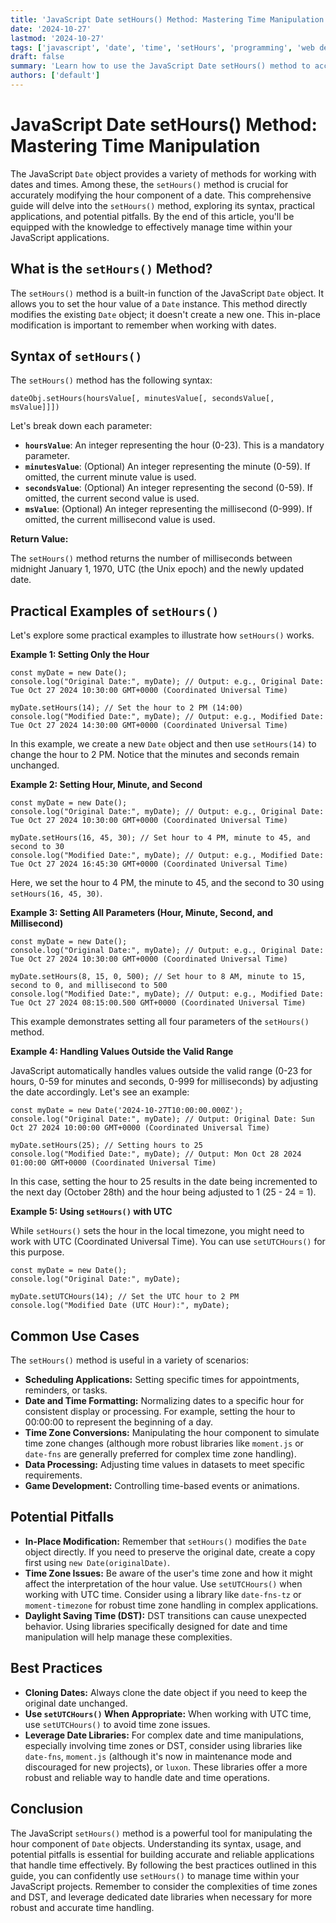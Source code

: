 ```yaml
---
title: 'JavaScript Date setHours() Method: Mastering Time Manipulation'
date: '2024-10-27'
lastmod: '2024-10-27'
tags: ['javascript', 'date', 'time', 'setHours', 'programming', 'web development']
draft: false
summary: 'Learn how to use the JavaScript Date setHours() method to accurately manipulate the hour component of a date object. This comprehensive guide covers syntax, examples, and common use cases for effective time management in your web applications.'
authors: ['default']
---
```


# JavaScript Date setHours() Method: Mastering Time Manipulation

The JavaScript `Date` object provides a variety of methods for working with dates and times. Among these, the `setHours()` method is crucial for accurately modifying the hour component of a date. This comprehensive guide will delve into the `setHours()` method, exploring its syntax, practical applications, and potential pitfalls. By the end of this article, you'll be equipped with the knowledge to effectively manage time within your JavaScript applications.

## What is the `setHours()` Method?

The `setHours()` method is a built-in function of the JavaScript `Date` object. It allows you to set the hour value of a `Date` instance. This method directly modifies the existing `Date` object; it doesn't create a new one. This in-place modification is important to remember when working with dates.

## Syntax of `setHours()`

The `setHours()` method has the following syntax:

```plaintext
dateObj.setHours(hoursValue[, minutesValue[, secondsValue[, msValue]]])
```

Let's break down each parameter:

- **`hoursValue`**: An integer representing the hour (0-23). This is a mandatory parameter.
- **`minutesValue`**: (Optional) An integer representing the minute (0-59). If omitted, the current minute value is used.
- **`secondsValue`**: (Optional) An integer representing the second (0-59). If omitted, the current second value is used.
- **`msValue`**: (Optional) An integer representing the millisecond (0-999). If omitted, the current millisecond value is used.

**Return Value:**

The `setHours()` method returns the number of milliseconds between midnight January 1, 1970, UTC (the Unix epoch) and the newly updated date.

## Practical Examples of `setHours()`

Let's explore some practical examples to illustrate how `setHours()` works.

**Example 1: Setting Only the Hour**

```plaintext
const myDate = new Date();
console.log("Original Date:", myDate); // Output: e.g., Original Date: Tue Oct 27 2024 10:30:00 GMT+0000 (Coordinated Universal Time)

myDate.setHours(14); // Set the hour to 2 PM (14:00)
console.log("Modified Date:", myDate); // Output: e.g., Modified Date: Tue Oct 27 2024 14:30:00 GMT+0000 (Coordinated Universal Time)
```

In this example, we create a new `Date` object and then use `setHours(14)` to change the hour to 2 PM. Notice that the minutes and seconds remain unchanged.

**Example 2: Setting Hour, Minute, and Second**

```plaintext
const myDate = new Date();
console.log("Original Date:", myDate); // Output: e.g., Original Date: Tue Oct 27 2024 10:30:00 GMT+0000 (Coordinated Universal Time)

myDate.setHours(16, 45, 30); // Set hour to 4 PM, minute to 45, and second to 30
console.log("Modified Date:", myDate); // Output: e.g., Modified Date: Tue Oct 27 2024 16:45:30 GMT+0000 (Coordinated Universal Time)
```

Here, we set the hour to 4 PM, the minute to 45, and the second to 30 using `setHours(16, 45, 30)`.

**Example 3: Setting All Parameters (Hour, Minute, Second, and Millisecond)**

```plaintext
const myDate = new Date();
console.log("Original Date:", myDate); // Output: e.g., Original Date: Tue Oct 27 2024 10:30:00 GMT+0000 (Coordinated Universal Time)

myDate.setHours(8, 15, 0, 500); // Set hour to 8 AM, minute to 15, second to 0, and millisecond to 500
console.log("Modified Date:", myDate); // Output: e.g., Modified Date: Tue Oct 27 2024 08:15:00.500 GMT+0000 (Coordinated Universal Time)
```

This example demonstrates setting all four parameters of the `setHours()` method.

**Example 4: Handling Values Outside the Valid Range**

JavaScript automatically handles values outside the valid range (0-23 for hours, 0-59 for minutes and seconds, 0-999 for milliseconds) by adjusting the date accordingly. Let's see an example:

```plaintext
const myDate = new Date('2024-10-27T10:00:00.000Z');
console.log("Original Date:", myDate); // Output: Original Date: Sun Oct 27 2024 10:00:00 GMT+0000 (Coordinated Universal Time)

myDate.setHours(25); // Setting hours to 25
console.log("Modified Date:", myDate); // Output: Mon Oct 28 2024 01:00:00 GMT+0000 (Coordinated Universal Time)
```

In this case, setting the hour to 25 results in the date being incremented to the next day (October 28th) and the hour being adjusted to 1 (25 - 24 = 1).

**Example 5: Using `setHours()` with UTC**

While `setHours()` sets the hour in the local timezone, you might need to work with UTC (Coordinated Universal Time). You can use `setUTCHours()` for this purpose.

```plaintext
const myDate = new Date();
console.log("Original Date:", myDate);

myDate.setUTCHours(14); // Set the UTC hour to 2 PM
console.log("Modified Date (UTC Hour):", myDate);
```

## Common Use Cases

The `setHours()` method is useful in a variety of scenarios:

- **Scheduling Applications:** Setting specific times for appointments, reminders, or tasks.
- **Date and Time Formatting:** Normalizing dates to a specific hour for consistent display or processing. For example, setting the hour to 00:00:00 to represent the beginning of a day.
- **Time Zone Conversions:** Manipulating the hour component to simulate time zone changes (although more robust libraries like `moment.js` or `date-fns` are generally preferred for complex time zone handling).
- **Data Processing:** Adjusting time values in datasets to meet specific requirements.
- **Game Development:** Controlling time-based events or animations.

## Potential Pitfalls

- **In-Place Modification:** Remember that `setHours()` modifies the `Date` object directly. If you need to preserve the original date, create a copy first using `new Date(originalDate)`.
- **Time Zone Issues:** Be aware of the user's time zone and how it might affect the interpretation of the hour value. Use `setUTCHours()` when working with UTC time. Consider using a library like `date-fns-tz` or `moment-timezone` for robust time zone handling in complex applications.
- **Daylight Saving Time (DST):** DST transitions can cause unexpected behavior. Using libraries specifically designed for date and time manipulation will help manage these complexities.

## Best Practices

- **Cloning Dates:** Always clone the date object if you need to keep the original date unchanged.
- **Use `setUTCHours()` When Appropriate:** When working with UTC time, use `setUTCHours()` to avoid time zone issues.
- **Leverage Date Libraries:** For complex date and time manipulations, especially involving time zones or DST, consider using libraries like `date-fns`, `moment.js` (although it's now in maintenance mode and discouraged for new projects), or `luxon`. These libraries offer a more robust and reliable way to handle date and time operations.

## Conclusion

The JavaScript `setHours()` method is a powerful tool for manipulating the hour component of `Date` objects. Understanding its syntax, usage, and potential pitfalls is essential for building accurate and reliable applications that handle time effectively. By following the best practices outlined in this guide, you can confidently use `setHours()` to manage time within your JavaScript projects. Remember to consider the complexities of time zones and DST, and leverage dedicated date libraries when necessary for more robust and accurate time handling.
